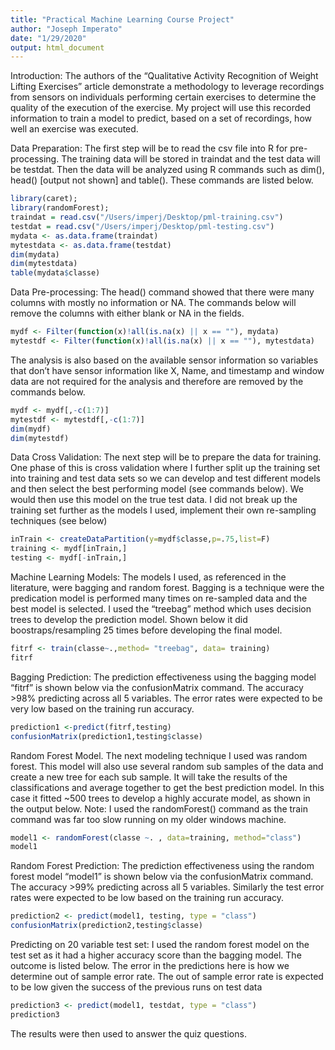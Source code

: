 ```yaml
---
title: "Practical Machine Learning Course Project"
author: "Joseph Imperato"
date: "1/29/2020"
output: html_document
---
```

Introduction:  The authors of the “Qualitative Activity Recognition of Weight Lifting Exercises” article demonstrate a methodology to leverage recordings from sensors on individuals performing certain exercises to determine the quality of the execution of the exercise.  My project will use this recorded information to train a model to predict, based on a set of recordings, how well an exercise was executed.

Data Preparation:  The first step will be to read the csv file into R for pre- processing.  The training data will be stored in traindat and the test data will be testdat.  Then the data will be analyzed using R commands such as dim(), head() [output not shown] and table().  These commands are listed below. 

```r
library(caret);
library(randomForest);
traindat = read.csv("/Users/imperj/Desktop/pml-training.csv")
testdat = read.csv("/Users/imperj/Desktop/pml-testing.csv")
mydata <- as.data.frame(traindat)
mytestdata <- as.data.frame(testdat)
dim(mydata)
dim(mytestdata)
table(mydata$classe)
```
Data Pre-processing:  The head() command showed that there were many columns with mostly no information or NA.  The commands below will remove the columns with either blank or NA in the fields.

```r
mydf <- Filter(function(x)!all(is.na(x) || x == ""), mydata)
mytestdf <- Filter(function(x)!all(is.na(x) || x == ""), mytestdata)
```
The analysis is also based on the available sensor information so variables that don’t have sensor information like X, Name, and timestamp and window data are not required for the analysis and therefore are removed by the commands below.
```r
mydf <- mydf[,-c(1:7)]
mytestdf <- mytestdf[,-c(1:7)]
dim(mydf)
dim(mytestdf)
```
Data Cross Validation:  The next step will be to prepare the data for training.  One phase of this is cross validation where I further split up the training set into training and test data sets so we can develop and test different models and then select the best performing model (see commands below).  We would then use this model on the true test data.  I did not break up the training set further as the models I used, implement their own re-sampling techniques (see below)

```r
inTrain <- createDataPartition(y=mydf$classe,p=.75,list=F)
training <- mydf[inTrain,]
testing <- mydf[-inTrain,]
```
Machine Learning Models:  The models I used, as referenced in the literature, were bagging and random forest.  Bagging is a technique were the predication model is performed many times on re-sampled data and the best model is selected.  I used the “treebag” method which uses decision trees to develop the prediction model.   Shown below it did boostraps/resampling 25 times before developing the final model.  
```r
fitrf <- train(classe~.,method= "treebag", data= training)
fitrf
```
Bagging Prediction:  The prediction effectiveness using the bagging model “fitrf” is shown below via the confusionMatrix command.   The accuracy >98% predicting across all 5 variables.  The error rates were expected to be very low based on the training run accuracy.
```r
prediction1 <-predict(fitrf,testing)
confusionMatrix(prediction1,testing$classe)
```
Random Forest Model.  The next modeling technique I used was random forest.  This model will also use several random sub samples of the data and create a new tree for each sub sample.  It will take the results of the classifications and average together to get the best prediction model.  In this case it fitted ~500 trees to develop a highly accurate model, as shown in the output below.  Note: I used the randomForest() command as the train command was far too slow running on my older windows machine.
```r
model1 <- randomForest(classe ~. , data=training, method="class")
model1
```
Random Forest Prediction:  The prediction effectiveness using the random forest model “model1” is shown below via the confusionMatrix command.   The accuracy >99% predicting across all 5 variables.  Similarly the test error rates were expected to be low based on the training run accuracy.
```r
prediction2 <- predict(model1, testing, type = "class")
confusionMatrix(prediction2,testing$classe)
```
Predicting on 20 variable test set: I used the random forest model on the test set as it had a higher accuracy score than the bagging model.  The outcome is listed below. The error in the predictions here is how we determine out of sample error rate.  The out of sample error rate is expected to be low given the success of the previous runs on test data

```r
prediction3 <- predict(model1, testdat, type = "class")
prediction3
```
The results were then used to answer the quiz questions.
